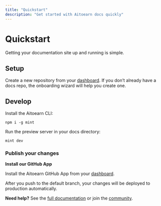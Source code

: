 ```yaml
---
title: "Quickstart"
description: "Get started with Aitoearn docs quickly"
---
```

# Quickstart

Getting your documentation site up and running is simple.

## Setup

Create a new repository from your [dashboard](https://dashboard.aitoearn.com). If you don’t already have a docs repo, the onboarding wizard will help you create one.

## Develop

Install the Aitoearn CLI:

```
npm i -g mint
```

Run the preview server in your docs directory:

```
mint dev
```

### Publish your changes

**Install our GitHub App**

Install the Aitoearn GitHub App from your [dashboard](https://dashboard.aitoearn.com/settings/organization/github-app).

After you push to the default branch, your changes will be deployed to production automatically.

**Need help?** See the [full documentation](https://aitoearn.com/docs) or join the [community](https://aitoearn.com/community).


